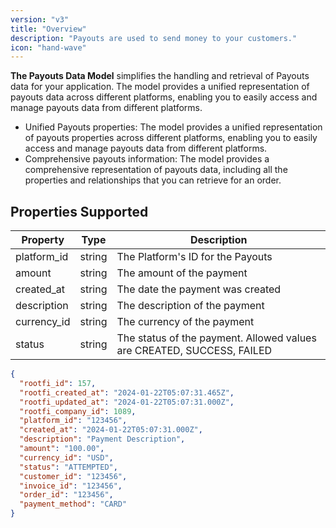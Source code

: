 ```yaml
---
version: "v3"
title: "Overview"
description: "Payouts are used to send money to your customers."
icon: "hand-wave"
---
```


**The Payouts Data Model** simplifies the handling and retrieval of Payouts data for your application. The model provides a unified representation of payouts data across different platforms, enabling you to easily access and manage payouts data from different platforms.

- Unified Payouts properties: The model provides a unified representation of payouts properties across different platforms, enabling you to easily access and manage payouts data from different platforms.
- Comprehensive payouts information: The model provides a comprehensive representation of payouts data, including all the properties and relationships that you can retrieve for an order.

## Properties Supported

| Property    | Type   | Description                                                            |
| ----------- | ------ | ---------------------------------------------------------------------- |
| platform_id | string | The Platform's ID for the Payouts                                      |
| amount      | string | The amount of the payment                                              |
| created_at  | string | The date the payment was created                                       |
| description | string | The description of the payment                                         |
| currency_id | string | The currency of the payment                                            |
| status      | string | The status of the payment. Allowed values are CREATED, SUCCESS, FAILED |

<ResponseExample name="The Payouts Object" >

```json The Payouts Response Object
{
  "rootfi_id": 157,
  "rootfi_created_at": "2024-01-22T05:07:31.465Z",
  "rootfi_updated_at": "2024-01-22T05:07:31.000Z",
  "rootfi_company_id": 1089,
  "platform_id": "123456",
  "created_at": "2024-01-22T05:07:31.000Z",
  "description": "Payment Description",
  "amount": "100.00",
  "currency_id": "USD",
  "status": "ATTEMPTED",
  "customer_id": "123456",
  "invoice_id": "123456",
  "order_id": "123456",
  "payment_method": "CARD"
}
```

</ResponseExample>

